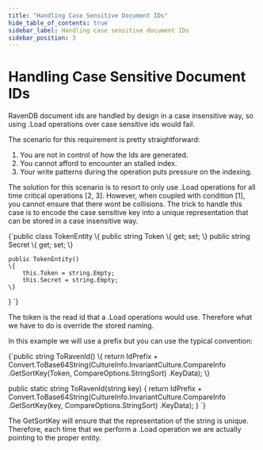 ```yaml
---
title: "Handling Case Sensitive Document IDs"
hide_table_of_contents: true
sidebar_label: Handling case sensitive document IDs
sidebar_position: 3
---
```



# Handling Case Sensitive Document IDs

RavenDB document ids are handled by design in a case insensitive way, so using .Load operations over case sensitive ids would fail.

The scenario for this requirement is pretty straightforward:

1. You are not in control of how the Ids are generated.
2. You cannot afford to encounter an stalled index.
3. Your write patterns during the operation puts pressure on the indexing.

The solution for this scenario is to resort to only use .Load operations for all time critical operations [2, 3]. However, when coupled with condition [1], you cannot ensure that there wont be collisions. The trick to handle this case is to encode the case sensitive key into a unique representation that can be stored in a case insensitive way.

<TabItem value="document_ids_1" label="document_ids_1">
<CodeBlock language="csharp">
{`public class TokenEntity
\{
    public string Token \{ get; set; \}
    public string Secret \{ get; set; \}

    public TokenEntity()
    \{
        this.Token = string.Empty;
        this.Secret = string.Empty;
    \}
\}
`}
</CodeBlock>
</TabItem>

The token is the read id that a .Load operations would use. Therefore what we have to do is override the stored naming.   

In this example we will use a prefix but you can use the typical convention:

<TabItem value="document_ids_2" label="document_ids_2">
<CodeBlock language="csharp">
{`public string ToRavenId()
\{
    return IdPrefix + Convert.ToBase64String(CultureInfo.InvariantCulture.CompareInfo
               .GetSortKey(Token, CompareOptions.StringSort)
               .KeyData);
\}

public static string ToRavenId(string key)
\{
    return IdPrefix + Convert.ToBase64String(CultureInfo.InvariantCulture.CompareInfo
               .GetSortKey(key, CompareOptions.StringSort)
               .KeyData);
\}
`}
</CodeBlock>
</TabItem>

The GetSortKey will ensure that the representation of the string is unique. Therefore, each time that we perform a .Load operation we are actually pointing to the proper entity.
